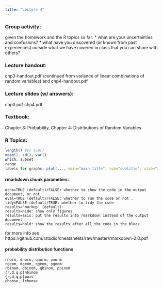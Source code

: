 ---
title: "Lecture 4"
---

### Group activity: 
given the homework and the R topics so far:
* what are your uncertainties and confusions?
* what have you discovered (or known from past experiences) outside what we have covered in class that you can share with others?

### Lecture handout: 
chp3-handout.pdf (continued from variance of linear combinations of random variables) and chp4-handout.pdf

### Lecture slides (w/ answers): 
chp3.pdf
chp4.pdf

### Textbook: 

Chapter 3: Probability, Chapter 4: Distributions of Random Variables

### R Topics:

```{r eval=FALSE}
length() #vs sum()
mean(), sd(), var()
which, subset
range
labels for graphs: plot(..., main="main title", sub="subtitle", xlab="x-label", ylab="y-label")
```


#### rmarkdown chunk parameters:
```
echo=TRUE (default)/FALSE: whether to show the code in the output document, or not 
eval=TRUE (default)/FALSE: whether to run the code or not , 
tidy=FALSE (default/TRUE: whether to tidy the code
results='markup' (default): 
results=hide: show only figures
results=asis: put the results into rmarkdown instead of the output document
results=hold: show the results after all the code in the block
```
for more info see https://github.com/rstudio/cheatsheets/raw/master/rmarkdown-2.0.pdf 
 
#### probability distribution functions
```
rnorm, dnorm, qnorm, pnorm
rgeom, dgeom, qgeom, pgeom
rbinom, dbinom, qbinom, pbinom
{r,d,q,p}nbinom
{r,d,q,p}pois
choose, lchoose
```